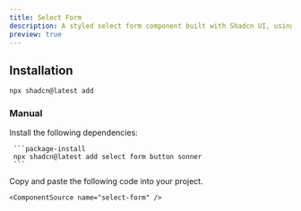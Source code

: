 ```yaml
---
title: Select Form
description: A styled select form component built with Shadcn UI, using Zod for schema validation and React Hook Form for form management.
preview: true
---
```


<ComponentTabs name="select-form" />

## Installation

```package-install
npx shadcn@latest add
```

### Manual

<Steps>
  <Step>
     Install the following dependencies:

     ```package-install
     npx shadcn@latest add select form button sonner
     ```

  </Step>
  <Step>
    Copy and paste the following code into your project.

    <ComponentSource name="select-form" />

  </Step>
</Steps>
